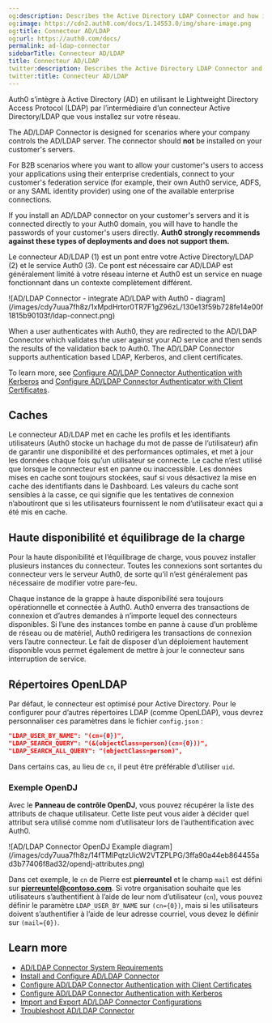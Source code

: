 ```yaml
---
og:description: Describes the Active Directory LDAP Connector and how it works.
og:image: https://cdn2.auth0.com/docs/1.14553.0/img/share-image.png
og:title: Connecteur AD/LDAP
og:url: https://auth0.com/docs/
permalink: ad-ldap-connector
sidebarTitle: Connecteur AD/LDAP
title: Connecteur AD/LDAP
twitter:description: Describes the Active Directory LDAP Connector and how it works.
twitter:title: Connecteur AD/LDAP
---
```


Auth0 s’intègre à Active Directory (AD) en utilisant le Lightweight Directory Access Protocol (LDAP) par l’intermédiaire d’un connecteur Active Directory/LDAP que vous installez sur votre réseau.

<Warning>

The AD/LDAP Connector is designed for scenarios where your company controls the AD/LDAP server. The connector should **not** be installed on your customer's servers.

For B2B scenarios where you want to allow your customer's users to access your applications using their enterprise credentials, connect to your customer's federation service (for example, their own Auth0 service, ADFS, or any SAML identity provider) using one of the available enterprise connections.

If you install an AD/LDAP connector on your customer's servers and it is connected directly to your Auth0 domain, you will have to handle the passwords of your customer's users directly. **Auth0 strongly recommends against these types of deployments and does not support them.**

</Warning>

Le connecteur AD/LDAP (1) est un pont entre votre Active Directory/LDAP (2) et le service Auth0 (3). Ce pont est nécessaire car AD/LDAP est généralement limité à votre réseau interne et Auth0 est un service en nuage fonctionnant dans un contexte complètement différent.

<Frame>![AD/LDAP Connector - integrate AD/LDAP with Auth0 - diagram](/images/cdy7uua7fh8z/1xMpdHrtor0TR7F1gZ96zL/130e13f59b728fe14e00f1815b90103f/ldap-connect.png)</Frame>

When a user authenticates with Auth0, they are redirected to the AD/LDAP Connector which validates the user against your AD service and then sends the results of the validation back to Auth0. The AD/LDAP Connector supports authentication based LDAP, Kerberos, and client certificates.

To learn more, see [Configure AD/LDAP Connector Authentication with Kerberos](/docs/authenticate/identity-providers/enterprise-identity-providers/active-directory-ldap/ad-ldap-connector/configure-ad-ldap-connector-with-kerberos) and [Configure AD/LDAP Connector Authenticator with Client Certificates](/docs/authenticate/identity-providers/enterprise-identity-providers/active-directory-ldap/ad-ldap-connector/configure-ad-ldap-connector-client-certificates).

## Caches

Le connecteur AD/LDAP met en cache les profils et les identifiants utilisateurs (Auth0 stocke un hachage du mot de passe de l’utilisateur) afin de garantir une disponibilité et des performances optimales, et met à jour les données chaque fois qu’un utilisateur se connecte. Le cache n’est utilisé que lorsque le connecteur est en panne ou inaccessible. Les données mises en cache sont toujours stockées, sauf si vous désactivez la mise en cache des identifiants dans le Dashboard. Les valeurs du cache sont sensibles à la casse, ce qui signifie que les tentatives de connexion n’aboutiront que si les utilisateurs fournissent le nom d’utilisateur exact qui a été mis en cache.

## Haute disponibilité et équilibrage de la charge

Pour la haute disponibilité et l’équilibrage de charge, vous pouvez installer plusieurs instances du connecteur. Toutes les connexions sont sortantes du connecteur vers le serveur Auth0, de sorte qu’il n’est généralement pas nécessaire de modifier votre pare-feu.

Chaque instance de la grappe à haute disponibilité sera toujours opérationnelle et connectée à Auth0. Auth0 enverra des transactions de connexion et d’autres demandes à n’importe lequel des connecteurs disponibles. Si l’une des instances tombe en panne à cause d’un problème de réseau ou de matériel, Auth0 redirigera les transactions de connexion vers l’autre connecteur. Le fait de disposer d’un déploiement hautement disponible vous permet également de mettre à jour le connecteur sans interruption de service.

## Répertoires OpenLDAP

Par défaut, le connecteur est optimisé pour Active Directory. Pour le configurer pour d’autres répertoires LDAP (comme OpenLDAP), vous devrez personnaliser ces paramètres dans le fichier `config.json` :

```json lines
"LDAP_USER_BY_NAME": "(cn={0})",
"LDAP_SEARCH_QUERY": "(&(objectClass=person)(cn={0}))",
"LDAP_SEARCH_ALL_QUERY": "(objectClass=person)",
```

Dans certains cas, au lieu de `cn`, il peut être préférable d’utiliser `uid`.

### Exemple OpenDJ

Avec le **Panneau de contrôle OpenDJ**, vous pouvez récupérer la liste des attributs de chaque utilisateur. Cette liste peut vous aider à décider quel attribut sera utilisé comme nom d’utilisateur lors de l’authentification avec Auth0.

<Frame>![AD/LDAP Connector OpenDJ Example diagram](/images/cdy7uua7fh8z/14fTMlPqtzUicW2VTZPLPG/3ffa90a44eb864455ad3b77406f8ad32/opendj-attributes.png)</Frame>

Dans cet exemple, le `cn` de Pierre est **pierreuntel** et le champ `mail` est défini sur **pierreuntel@contoso.com**. Si votre organisation souhaite que les utilisateurs s’authentifient à l’aide de leur nom d’utilisateur (`cn`), vous pouvez définir le paramètre `LDAP_USER_BY_NAME` sur `(cn={0})`, mais si les utilisateurs doivent s’authentifier à l’aide de leur adresse courriel, vous devez le définir sur `(mail={0})`.

## Learn more

* [AD/LDAP Connector System Requirements](/docs/authenticate/identity-providers/enterprise-identity-providers/active-directory-ldap/ad-ldap-connector/ad-ldap-connector-requirements)
* [Install and Configure AD/LDAP Connector](/docs/authenticate/identity-providers/enterprise-identity-providers/active-directory-ldap/ad-ldap-connector/install-configure-ad-ldap-connector)
* [Configure AD/LDAP Connector Authentication with Client Certificates](/docs/authenticate/identity-providers/enterprise-identity-providers/active-directory-ldap/ad-ldap-connector/configure-ad-ldap-connector-client-certificates)
* [Configure AD/LDAP Connector Authentication with Kerberos](/docs/authenticate/identity-providers/enterprise-identity-providers/active-directory-ldap/ad-ldap-connector/configure-ad-ldap-connector-with-kerberos)
* [Import and Export AD/LDAP Connector Configurations](/docs/authenticate/identity-providers/enterprise-identity-providers/active-directory-ldap/ad-ldap-connector/import-export-ad-ldap-connector-configs)
* [Troubleshoot AD/LDAP Connector](/docs/troubleshoot/integration-extensibility-issues/troubleshoot-ad-ldap-connector)
